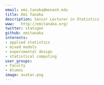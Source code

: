 ```yaml
---
email: emi.tanaka@monash.edu
title: Emi Tanaka
description: Senior Lecturer in Statistics
www:   http://emitanaka.org/
twitter: statsgen
github: emitanaka
interests:
- applied statistics
- mixed models
- experimental design
- statistical computing
user_groups:
- Faculty
- Alumni
image: avatar.png
---
```

